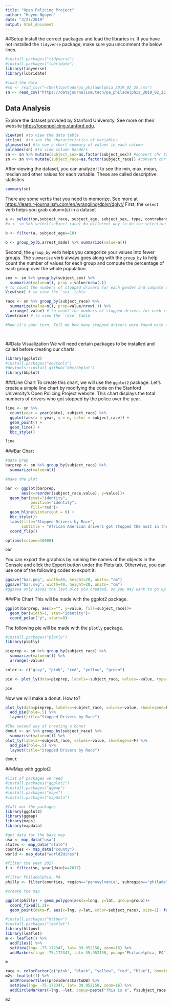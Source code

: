 ```yaml
---
title: "Open Policing Project"
author: "Huyen Nguyen"
date: "3/27/2019"
output: html_document
---
```

##Setup 
Install the correct packages and load the libraries in.
If you have not installed the `tidyverse` package, make sure you uncomment the below lines.

```r
#install.packages("tidyverse") 
#install.packages("lubridate")
library(tidyverse)
library(lubridate)

#load the data
#sn <- read_csv("~/Desktop/Code/pa_philadelphia_2019_02_25.csv")
sn <- read_csv("https://datajournalism.tech/pa_philadelphia_2019_02_25.csv")
```

## Data Analysis
Explore the dataset provided by Stanford University. See more on their website
 <https://openpolicing.stanford.edu>.
 
```r
View(sn) #to view the data table
str(sn)  #to see the characteristics of variables
glimpse(sn) #to see a short summary of values in each column
colnames(sn) #to view column headers
sn <- sn %>% mutate(subject_sex=as.factor(subject_sex)) #convert chr to factor levels for the variable `subject_sex`
sn <- sn %>% mutate(subject_race=as.factor(subject_race)) #convert chr to factor levels for the variable `subject_race`
```
After viewing the dataset, you can analyze it to see the min, max, mean, median and other values for each variable. These are called descriptive statistics.

```r
summary(sn)
```

There are some verbs that you need to memorize. See more at <https://learn.r-journalism.com/en/wrangling/dplyr/dplyr/>
First, the `select` verb helps you grab column(s) in a dataset

```r
a <- select(sn,subject_race, subject_age, subject_sex, type, contraband_found, arrest_made) #to select the subject_race columns and assign it to object a.
#a <- sn %>% select(subject_race) #a different way to do the selection using %>% 

b <- filter(a, subject_age==10)

b <- group_by(b,arrest_made) %>% summarize(value=n())

```

Second, the `group_by` verb helps you categorize your values into fewer groups. The `summarize` verb always goes along with the `group_by` to help count the number of values for each group and compute the percentage of each group over the whole population.

```r
sex <- sn %>% group_by(subject_sex) %>% 
  summarize(value=n(), prop = value/nrow(.))
# to count the numbers of stopped drivers for each gender and compute the percentage of column and assign it to a table called `sex`
View(sex) # to view the `sex` table

race <- sn %>% group_by(subject_race) %>% 
  summarize(value=n(), prop=value/nrow(.)) %>% 
  arrange(-value) # to count the numbers of stopped drivers for each race and compute the percentage of column and assign it to a table called `race`. Also, arrange the value in the descending order
View(race) # to view the `race` table

#Now it's your turn. Tell me how many stopped drivers were found with contraband? Or how many searches ended successfully? Write your code in the next line, without the hashtag.




```

##Data Visualization
We will need certain packages to be installed and called before creating our charts.

```r
library(ggplot2)
#install.packages("devtools")
#devtools::install_github('bbc/bbplot')
library(bbplot)
```

###Line Chart
To create this chart, we will use the `ggplot2` package.
Let's create a simple line chart by modifying the code on the Stanford University's Open Policing Project website. This chart displays the total numbers of drivers who got stopped by the police over the year.

```r
line <- sn %>% 
  count(year = year(date), subject_race) %>% 
  ggplot(aes(x = year, y = n, color = subject_race)) +
  geom_point() +
  geom_line() +
  bbc_style()

line
```


###Bar Chart
```r
#data prep
barprep <- sn %>% group_by(subject_race) %>% 
  summarize(value=n())

#make the plot

bar <- ggplot(barprep,
       aes(x=reorder(subject_race,value), y=value))+
  geom_bar(stat="identity", 
           position="identity", 
           fill="red")+
  geom_hline(yintercept = 0) +
  bbc_style()+
  labs(title="Stopped Drivers by Race",
       subtitle = "African American drivers got stopped the most in the city of Philadelphia,Pensylvania")+
  coord_flip()

options(scipen=10000)

bar
```


You can export the graphics by running the names of the objects in the Console and click the Export button under the Plots tab. Otherwise, you can use one of the following codes to export it:
```r
ggsave("bar.png", width=40, height=20, units= "cm")
ggsave("bar.svg", width=40, height=20, units= "cm") 
#ggsave only saves the last plot you created, so you may want to go up to the line chart and write ggsave("line.png")
```

###Pie Chart
This will be made with the ggplot2 package. 

```r
ggplot(barprep, aes(x="", y=value, fill=subject_race))+
  geom_bar(width=1, stat="identity")+
  coord_polar("y", start=0)
```

The following pie will be made with the `plotly` package.

```r
#install.packages("plotly")
library(plotly)

pieprep <- sn %>% group_by(subject_race) %>% 
  summarize(value=n()) %>% 
  arrange(-value)

color <- c("gray", "pink", "red", "yellow", "green")

pie <- plot_ly(data=pieprep, labels=~subject_race, values=~value, type="pie", textposition="inside",insidetextfont=list(color="white"),hoverinfo="text", text=~paste(subject_race), marker=list(colors=color, line=list(color="white", width=1)), showlegend=F)  %>% layout(title="Stopped Driver by Race")

pie

```

Now we will make a donut. How to? 

```r

plot_ly(data=pieprep, labels=~subject_race, values=~value, showlegend=F) %>% 
  add_pie(hole=.5) %>% 
  layout(title="Stopped Drivers by Race")

#The second way of creating a donut
donut <- sn %>% group_by(subject_race) %>% 
  summarise(value=n()) %>% 
plot_ly(labels=~subject_race, values=~value, showlegend=F) %>% 
  add_pie(hole=.5) %>% 
  layout(title="Stopped Drivers by Race")

donut

```


###Map with ggplot2
```r
#list of packages we need
#install.packages("ggplot2")
#install.packages("ggmap")
#install.packages("maps")
#install.packages("mapdata")

#Call out the packages
library(ggplot2)
library(ggmap)
library(maps)
library(mapdata)

#get data for the base map
usa <- map_data("usa")
states <- map_data("state")
counties <- map_data("county")
world <- map_data("world2Hires")

#filter the year 2017
f <- filter(sn, year(date)==2017)

#filter Philadelphia, PA
philly <- filter(counties, region=="pennsylvania", subregion=="philadelphia")

#create the map

ggplot(philly) + geom_polygon(aes(x=long, y=lat, group=group))+
  coord_fixed(1.3)+
  geom_point(data=f, aes(x=lng, y=lat, color=subject_race), size=1)+ facet_wrap(~subject_race)

```
```r
#install.packages("httpuv")
#install.packages("leaflet")
library(httpuv)
library(leaflet)
m <- leaflet() %>% 
  addTiles() %>% 
  setView(lng= -75.172347, lat= 39.952150, zoom=16) %>% 
  addMarkers(lng= -75.172347, lat= 39.952150, popup="Philadelphia, PA")

m
```


```r
race <- colorFactor(c("pink", "black", "yellow", "red", "blue"), domain=c("white", "black", "asian/pacific islander", "hispanic", "other/unknown"), ordered=TRUE)
m2<- leaflet(f) %>%
  addProviderTiles(providers$CartoDB) %>% 
  setView(lng= -75.172347, lat= 39.952150, zoom=16) %>% 
  addCircleMarkers(~lng, ~lat, popup=paste("This is a", f$subject_race, "and", f$subject_sex, "driver."), weight= 3, radius=4, color=~race(subject_race), stroke=F, fillOpacity=.5)

m2
```




